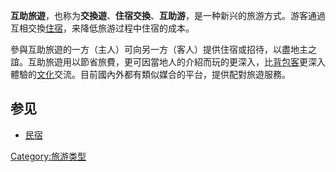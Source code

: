 '''互助旅遊'''，也称为'''交換遊'''、'''住宿交換'''、'''互助游'''，是一种新兴的旅游方式。游客通過互相交換[[住宿|住宿]]，来降低旅游过程中住宿的成本。

參與互助旅遊的一方（主人）可向另一方（客人）提供住宿或招待，以盡地主之誼。互助旅遊用以節省旅費，更可因當地人的介紹而玩的更深入，比[[背包客|背包客]]更深入體驗的[[文化|文化]]交流。目前國內外都有類似媒合的平台，提供配對旅遊服務。
==参见==
*[[民宿|民宿]]
{{旅游}}
{{Tourism-stub}}
[[Category:旅游类型|Category:旅游类型]]